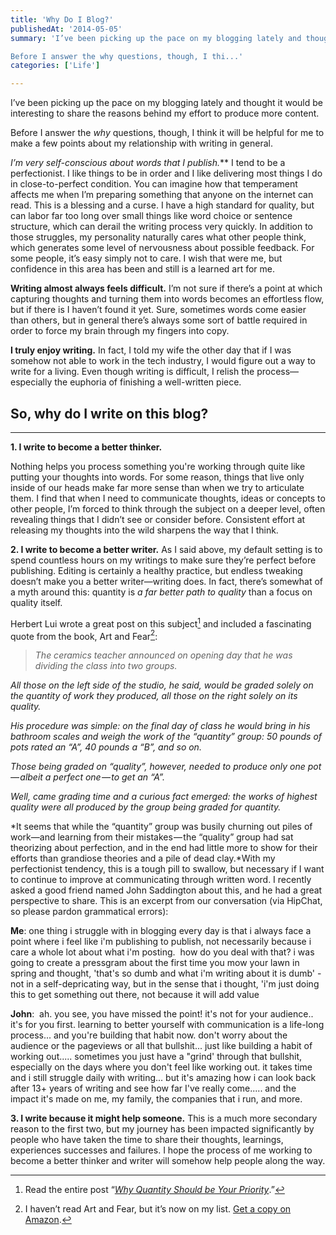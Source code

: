 ```yaml
---
title: 'Why Do I Blog?'
publishedAt: '2014-05-05'
summary: 'I’ve been picking up the pace on my blogging lately and thought it would be interesting to share the reasons behind my effort to produce more content.

Before I answer the why questions, though, I thi...'
categories: ['Life']

---
```


I’ve been picking up the pace on my blogging lately and thought it would be interesting to share the reasons behind my effort to produce more content.

Before I answer the *why* questions, though, I think it will be helpful for me to make a few points about my relationship with writing in general.

**I’m very self-conscious about words that I publish*.*** I tend to be a perfectionist. I like things to be in order and I like delivering most things I do in close-to-perfect condition. You can imagine how that temperament affects me when I’m preparing something that anyone on the internet can read. This is a blessing and a curse. I have a high standard for quality, but can labor far too long over small things like word choice or sentence structure, which can derail the writing process very quickly. In addition to those struggles, my personality naturally cares what other people think, which generates some level of nervousness about possible feedback. For some people, it’s easy simply not to care. I wish that were me, but confidence in this area has been and still is a learned art for me.

**Writing almost always feels difficult.** I’m not sure if there’s a point at which capturing thoughts and turning them into words becomes an effortless flow, but if there is I haven’t found it yet. Sure, sometimes words come easier than others, but in general there’s always some sort of battle required in order to force my brain through my fingers into copy.

**I truly enjoy writing.** In fact, I told my wife the other day that if I was somehow not able to work in the tech industry, I would figure out a way to write for a living. Even though writing is difficult, I relish the process—especially the euphoria of finishing a well-written piece.

## So, why do I write on this blog?

* * *

**1\. I write to become a better thinker.**

Nothing helps you process something you're working through quite like putting your thoughts into words. For some reason, things that live only inside of our heads make far more sense than when we try to articulate them. I find that when I need to communicate thoughts, ideas or concepts to other people, I’m forced to think through the subject on a deeper level, often revealing things that I didn’t see or consider before. Consistent effort at releasing my thoughts into the wild sharpens the way that I think.

**2\. I write to become a better writer.** As I said above, my default setting is to spend countless hours on my writings to make sure they’re perfect before publishing. Editing is certainly a healthy practice, but endless tweaking doesn’t make you a better writer—writing does. In fact, there’s somewhat of a myth around this: quantity is *a far better path to quality* than a focus on quality itself.

Herbert Lui wrote a great post on this subject[^1] and included a fascinating quote from the book, Art and Fear[^2]:

> *The ceramics teacher announced on opening day that he was dividing the class into two groups.*

*All those on the left side of the studio, he said, would be graded solely on the quantity of work they produced, all those on the right solely on its quality.*

*His procedure was simple: on the final day of class he would bring in his bathroom scales and weigh the work of the “quantity” group: 50 pounds of pots rated an “A”, 40 pounds a “B”, and so on.*

*Those being graded on “quality”, however, needed to produce only one pot — albeit a perfect one — to get an “A”.*

*Well, came grading time and a curious fact emerged: the works of highest quality were all produced by the group being graded for quantity.*

*It seems that while the “quantity” group was busily churning out piles of work—and learning from their mistakes — the “quality” group had sat theorizing about perfection, and in the end had little more to show for their efforts than grandiose theories and a pile of dead clay.*With my perfectionist tendency, this is a tough pill to swallow, but necessary if I want to continue to improve at communicating through written word. I recently asked a good friend named John Saddington about this, and he had a great perspective to share. This is an excerpt from our conversation (via HipChat, so please pardon grammatical errors):

**Me**: one thing i struggle with in blogging every day is that i always face a point where i feel like i'm publishing to publish, not necessarily because i care a whole lot about what i'm posting.  how do you deal with that? i was going to create a pressgram about the first time you mow your lawn in spring and thought, 'that's so dumb and what i'm writing about it is dumb' - not in a self-depricating way, but in the sense that i thought, 'i'm just doing this to get something out there, not because it will add value

**John**:  ah. you see, you have missed the point! it's not for your audience.. it's for you first. learning to better yourself with communication is a life-long process... and you're building that habit now. don't worry about the audience or the pageviews or all that bullshit... just like building a habit of working out..... sometimes you just have a "grind' through that bullshit, especially on the days where you don't feel like working out. it takes time and i still struggle daily with writing... but it's amazing how i can look back after 13+ years of writing and see how far I've really come..... and the impact it's made on me, my family, the companies that i run, and more.

**3\. I write because it might help someone.** This is a much more secondary reason to the first two, but my journey has been impacted significantly by people who have taken the time to share their thoughts, learnings, experiences successes and failures. I hope the process of me working to become a better thinker and writer will somehow help people along the way.

[^1]: Read the entire post “*[Why Quantity Should be Your Priority](http://https//medium.com/better-humans/3bc2b16fe3f5)*.”



[^2]: I haven’t read Art and Fear, but it’s now on my list. [Get a copy on Amazon](http://www.amazon.ca/Art-Fear-Observations-Rewards-Artmaking/dp/0961454733).
